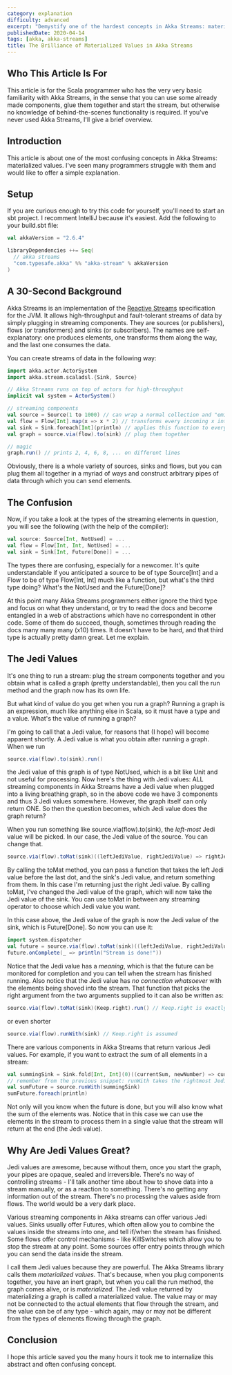 ```yaml
---
category: explanation
difficulty: advanced
excerpt: "Demystify one of the hardest concepts in Akka Streams: materialized values made simple"
publishedDate: 2020-04-14
tags: [akka, akka-streams]
title: The Brilliance of Materialized Values in Akka Streams
---
```


## Who This Article Is For

This article is for the Scala programmer who has the very very basic familiarity with Akka Streams, in the sense that you can use some already made components, glue them together and start the stream, but otherwise no knowledge of behind-the-scenes functionality is required. If you've never used Akka Streams, I'll give a brief overview.

## Introduction

This article is about one of the most confusing concepts in Akka Streams: materialized values. I've seen many programmers struggle with them and would like to offer a simple explanation.

## Setup

If you are curious enough to try this code for yourself, you'll need to start an sbt project. I recomment IntelliJ because it's easiest. Add the following to your build.sbt file:

```scala
val akkaVersion = "2.6.4"

libraryDependencies ++= Seq(
  // akka streams
  "com.typesafe.akka" %% "akka-stream" % akkaVersion
)
```

## A 30-Second Background

Akka Streams is an implementation of the [Reactive Streams](https://www.reactivemanifesto.org) specification for the JVM. It allows high-throughput and fault-tolerant streams of data by simply plugging in streaming components. They are sources (or publishers), flows (or transformers) and sinks (or subscribers). The names are self-explanatory: one produces elements, one transforms them along the way, and the last one consumes the data.

You can create streams of data in the following way:

```scala
import akka.actor.ActorSystem
import akka.stream.scaladsl.{Sink, Source}

// Akka Streams runs on top of actors for high-throughput
implicit val system = ActorSystem()

// streaming components
val source = Source(1 to 1000) // can wrap a normal collection and "emit" the elements one at a time
val flow = Flow[Int].map(x => x * 2) // transforms every incoming x into 2 * x
val sink = Sink.foreach[Int](println) // applies this function to every element that goes into it
val graph = source.via(flow).to(sink) // plug them together

// magic
graph.run() // prints 2, 4, 6, 8, ... on different lines
```

Obviously, there is a whole variety of sources, sinks and flows, but you can plug them all together in a myriad of ways and construct arbitrary pipes of data through which you can send elements.

## The Confusion

Now, if you take a look at the types of the streaming elements in question, you will see the following (with the help of the compiler):

```scala
val source: Source[Int, NotUsed] = ...
val flow = Flow[Int, Int, NotUsed] = ...
val sink = Sink[Int, Future[Done]] = ...
```

The types there are confusing, especially for a newcomer. It's quite understandable if you anticipated a source to be of type Source[Int] and a Flow to be of type Flow[Int, Int] much like a function, but what's the third type doing? What's the NotUsed and the Future[Done]?

At this point many Akka Streams programmers either ignore the third type and focus on what they understand, or try to read the docs and become entangled in a web of abstractions which have no correspondent in other code. Some of them do succeed, though, sometimes through reading the docs many many many (x10) times. It doesn't have to be hard, and that third type is actually pretty damn great. Let me explain.

## The Jedi Values

It's one thing to run a stream: plug the stream components together and you obtain what is called a graph (pretty understandable), then you call the run method and the graph now has its own life.

But what kind of value do you get when you run a graph? Running a graph is an expression, much like anything else in Scala, so it must have a type and a value. What's the value of running a graph?

I'm going to call that a Jedi value, for reasons that (I hope) will become apparent shortly. A Jedi value is what you obtain after running a graph. When we run

```scala
source.via(flow).to(sink).run()
```

the Jedi value of this graph is of type NotUsed, which is a bit like Unit and not useful for processing. Now here's the thing with Jedi values: ALL streaming components in Akka Streams have a Jedi value when plugged into a living breathing graph, so in the above code we have 3 components and thus 3 Jedi values somewhere. However, the graph itself can only return ONE. So then the question becomes, which Jedi value does the graph return?

When you run something like source.via(flow).to(sink), the _left-most_ Jedi value will be picked. In our case, the Jedi value of the source. You can change that.

```scala
source.via(flow).toMat(sink)((leftJediValue, rightJediValue) => rightJediValue).run()
```

By calling the toMat method, you can pass a function that takes the left Jedi value before the last dot, and the sink's Jedi value, and return something from them. In this case I'm returning just the right Jedi value. By calling toMat, I've changed the Jedi value of the graph, which will now take the Jedi value of the sink. You can use toMat in between any streaming operator to choose which Jedi value you want.

In this case above, the Jedi value of the graph is now the Jedi value of the sink, which is Future[Done]. So now you can use it:

```scala
import system.dispatcher
val future = source.via(flow).toMat(sink)((leftJediValue, rightJediValue) => rightJediValue).run()
future.onComplete(_ => println("Stream is done!"))
```

Notice that the Jedi value has a _meaning_, which is that the future can be monitored for completion and you can tell when the stream has finished running. Also notice that the Jedi value has _no connection whatsoever_ with the elements being shoved into the stream. That function that picks the right argument from the two arguments supplied to it can also be written as:

```scala
source.via(flow).toMat(sink)(Keep.right).run() // Keep.right is exactly (a, b) => b
```

or even shorter

```scala
source.via(flow).runWith(sink) // Keep.right is assumed
```

There are various components in Akka Streams that return various Jedi values. For example, if you want to extract the sum of all elements in a stream:

```scala
val summingSink = Sink.fold[Int, Int](0)((currentSum, newNumber) => currentSum + newNumber)
// remember from the previous snippet: runWith takes the rightmost Jedi value
val sumFuture = source.runWith(summingSink)
sumFuture.foreach(println)
```

Not only will you know when the future is done, but you will also know what the sum of the elements was. Notice that in this case we can use the elements in the stream to process them in a single value that the stream will return at the end (the Jedi value).

## Why Are Jedi Values Great?

Jedi values are awesome, because without them, once you start the graph, your pipes are opaque, sealed and irreversible. There's no way of controlling streams - I'll talk another time about how to shove data into a stream manually, or as a reaction to something. There's no getting any information out of the stream. There's no processing the values aside from flows. The world would be a very dark place.

Various streaming components in Akka streams can offer various Jedi values. Sinks usually offer Futures, which often allow you to combine the values inside the streams into one, and tell if/when the stream has finished. Some flows offer control mechanisms - like KillSwitches which allow you to stop the stream at any point. Some sources offer entry points through which you can send the data inside the stream.

I call them Jedi values because they are powerful. The Akka Streams library calls them _materialized values_. That's because, when you plug components together, you have an inert graph, but when you call the run method, the graph comes alive, or is _materialized_. The Jedi value returned by materializing a graph is called a materialized value. The value may or may not be connected to the actual elements that flow through the stream, and the value can be of any type - which again, may or may not be different from the types of elements flowing through the graph.

## Conclusion

I hope this article saved you the many hours it took me to internalize this abstract and often confusing concept.

